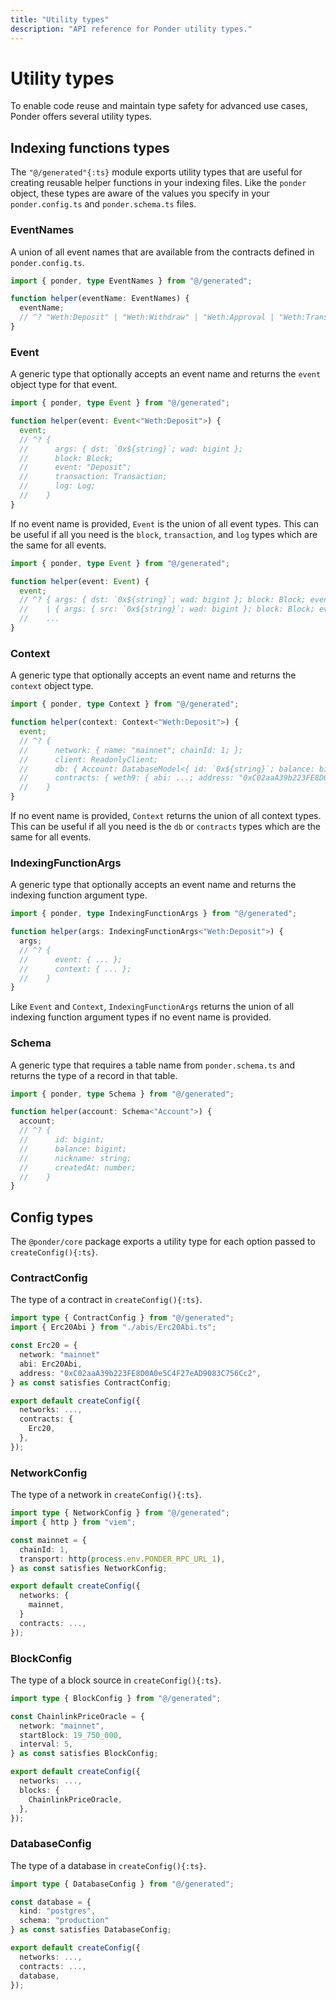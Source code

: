 ```yaml
---
title: "Utility types"
description: "API reference for Ponder utility types."
---
```



# Utility types

To enable code reuse and maintain type safety for advanced use cases, Ponder offers several utility types.

## Indexing functions types

The `"@/generated"{:ts}` module exports utility types that are useful for creating reusable helper functions in your indexing files. Like the `ponder` object, these types are aware of the values you specify in your `ponder.config.ts` and `ponder.schema.ts` files.

### EventNames

A union of all event names that are available from the contracts defined in `ponder.config.ts`.

```ts filename="src/helpers.ts" {1}
import { ponder, type EventNames } from "@/generated";

function helper(eventName: EventNames) {
  eventName;
  // ^? "Weth:Deposit" | "Weth:Withdraw" | "Weth:Approval | "Weth:Transfer"
}
```

### Event

A generic type that optionally accepts an event name and returns the `event` object type for that event.

```ts filename="src/helpers.ts" {1}
import { ponder, type Event } from "@/generated";

function helper(event: Event<"Weth:Deposit">) {
  event;
  // ^? { 
  //      args: { dst: `0x${string}`; wad: bigint };
  //      block: Block;
  //      event: "Deposit";
  //      transaction: Transaction;
  //      log: Log;
  //    }  
}
```

If no event name is provided, `Event` is the union of all event types. This can be useful if all you need is the `block`, `transaction`, and `log` types which are the same for all events.

```ts filename="src/helpers.ts" {1}
import { ponder, type Event } from "@/generated";

function helper(event: Event) {
  event;
  // ^? { args: { dst: `0x${string}`; wad: bigint }; block: Block; event: "Deposit"; transaction: Transaction; log: Log; }
  //    | { args: { src: `0x${string}`; wad: bigint }; block: Block; event: "Withdraw"; transaction: Transaction; log: Log; }
  //    ...
}
```

### Context

A generic type that optionally accepts an event name and returns the `context` object type.

```ts filename="src/helpers.ts" {1}
import { ponder, type Context } from "@/generated";

function helper(context: Context<"Weth:Deposit">) {
  event;
  // ^? { 
  //      network: { name: "mainnet"; chainId: 1; };
  //      client: ReadonlyClient;
  //      db: { Account: DatabaseModel<{ id: `0x${string}`; balance: bigint; }> };
  //      contracts: { weth9: { abi: ...; address: "0xC02aaA39b223FE8D0A0e5C4F27eAD9083C756Cc2" } };
  //    }  
}
```

If no event name is provided, `Context` returns the union of all context types. This can be useful if all you need is the `db` or `contracts` types which are the same for all events.

### IndexingFunctionArgs

A generic type that optionally accepts an event name and returns the indexing function argument type.

```ts filename="src/helpers.ts" {1}
import { ponder, type IndexingFunctionArgs } from "@/generated";

function helper(args: IndexingFunctionArgs<"Weth:Deposit">) {
  args;
  // ^? { 
  //      event: { ... };
  //      context: { ... };
  //    }
}
```

Like `Event` and `Context`, `IndexingFunctionArgs` returns the union of all indexing function argument types if no event name is provided.

### Schema

A generic type that requires a table name from `ponder.schema.ts` and returns the type of a record in that table.

```ts filename="src/helpers.ts" {1}
import { ponder, type Schema } from "@/generated";

function helper(account: Schema<"Account">) {
  account;
  // ^? {
  //      id: bigint;
  //      balance: bigint;
  //      nickname: string;
  //      createdAt: number;
  //    }
}
```

## Config types

The `@ponder/core` package exports a utility type for each option passed to `createConfig(){:ts}`.

### ContractConfig

The type of a contract in `createConfig(){:ts}`.

```ts filename="ponder.config.ts" {1}
import type { ContractConfig } from "@/generated";
import { Erc20Abi } from "./abis/Erc20Abi.ts";

const Erc20 = {
  network: "mainnet"
  abi: Erc20Abi,
  address: "0xC02aaA39b223FE8D0A0e5C4F27eAD9083C756Cc2",
} as const satisfies ContractConfig;

export default createConfig({
  networks: ...,
  contracts: {
    Erc20,
  },
});
```

### NetworkConfig

The type of a network in `createConfig(){:ts}`.

```ts filename="ponder.config.ts" {1}
import type { NetworkConfig } from "@/generated";
import { http } from "viem";

const mainnet = {
  chainId: 1,
  transport: http(process.env.PONDER_RPC_URL_1),
} as const satisfies NetworkConfig;

export default createConfig({
  networks: {
    mainnet,
  }
  contracts: ...,
});
```

### BlockConfig

The type of a block source in `createConfig(){:ts}`.

```ts filename="ponder.config.ts" {1}
import type { BlockConfig } from "@/generated";

const ChainlinkPriceOracle = {
  network: "mainnet",
  startBlock: 19_750_000,
  interval: 5,
} as const satisfies BlockConfig;

export default createConfig({
  networks: ...,
  blocks: {
    ChainlinkPriceOracle,
  },
});
```

### DatabaseConfig

The type of a database in `createConfig(){:ts}`.

```ts filename="ponder.config.ts" {1}
import type { DatabaseConfig } from "@/generated";

const database = {
  kind: "postgres",
  schema: "production"
} as const satisfies DatabaseConfig;

export default createConfig({
  networks: ...,
  contracts: ...,
  database,
});
```

